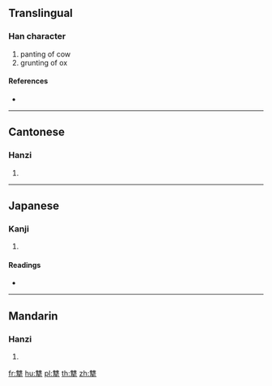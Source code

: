 {{character info/new}}
==Translingual==

===Han character===
{{Han char|rn=93|rad=牛|as=16|sn=20|four=20501|canj=OGHQ}}

# panting of cow
# grunting of ox

====References====
* {{Han ref|kx=0705.100|dkj=20210|dj=1118.010|hdz=31821.150|uh=72A8|ud=29352|bh=F46C|bd=62572}}

----

==Cantonese==

===Hanzi===
{{yue-hanzi|jyut=cau4|y=chau4}}

# {{defn|lang=yue|sort=牛16}}

----

==Japanese==

===Kanji===
{{ja-kanji|grade=|rs=牛16}}

# {{defn|lang=ja|sort=牛16}}

====Readings====
* {{ja-readings|on=[[しゅう]] (shū), [[しゅ]] (shu)|kun=}}

----

==Mandarin==

===Hanzi===
{{cmn-hanzi|pin=[[chōu]] ([[chou1]]), [[wéi]] ([[wei2]])|wg=ch'ou<sup>1</sup>, wei<sup>2</sup>}}

# {{defn|lang=cmn|sort=牛16}}

[[fr:犨]]
[[hu:犨]]
[[pl:犨]]
[[th:犨]]
[[zh:犨]]